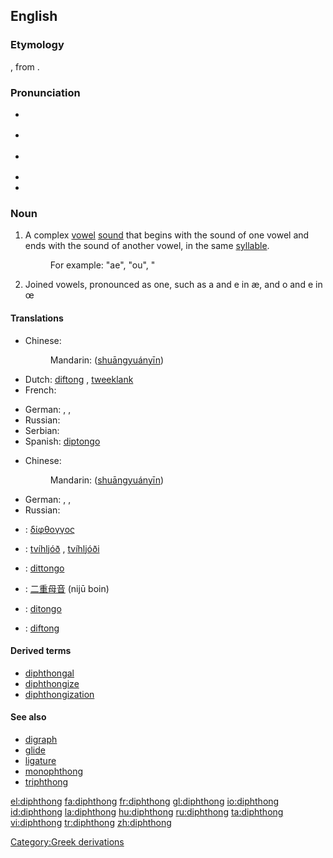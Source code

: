 {{was wotd|2006|September|17}}
==English==
{{wikipedia}}

===Etymology===
{{etyl|fr}} {{term|diphtongue|lang=fr}}, from {{etyl|grc}} {{term|sc=polytonic|δίφθογγος|tr=diphthongos||two sounds|lang=grc}}.

===Pronunciation===
* {{a|UK}} {{IPA|/ˈdɪfθɒŋ/|/ˈdɪpθɒŋ/}}
* {{a|US}} {{IPA|/ˈdɪfθɔŋ/|/ˈdɪpθɔŋ/}}
* {{a|[[w:Canadian English|CA]]; US, in accents with the [[cot-caught merger]]}} {{IPA|/ˈdɪfθɑŋ/|/ˈdɪpθɑŋ/}}
* {{Audio|en-ca-diphthong.ogg|Audio (CA)}}
* {{audio|en-us-diphthong.ogg|Audio (US)}}

===Noun===
{{en-noun}}

# {{phonetics}} A complex [[vowel]] [[sound]] that begins with the sound of one vowel and ends with the sound of another vowel, in the same [[syllable]].
#: For example: "ae", "ou", "
# Joined vowels, pronounced as one, such as a and e in æ, and o and e in œ

====Translations====
{{trans-top|a complex vowel sound}}
* Chinese:
*: Mandarin: {{zh-ts|[[雙]][[元音]]|[[双]][[元音]]}} ([[shuāng]][[yuán]][[yīn]])
* Dutch: [[diftong]] {{c}}, [[tweeklank]] {{m}}
* French: {{t+|fr|diphtongue|f}}
{{trans-mid}}
* German: {{t+|de|Diphthong|m}}, {{t+|de|Doppellaut|m}}, {{t+|de|Zwielaut|m}}
* Russian: {{t+|ru|дифтонг|m|tr=diftóng|sc=Cyrl}}
* Serbian: {{t-|sr|dvoglas|m}}
* Spanish: [[diptongo]] {{m}}
{{trans-bottom}}

{{trans-top|joined vowels pronounced as one}}
* Chinese:
*: Mandarin: {{zh-ts|[[雙]][[元音]]|[[双]][[元音]]}} ([[shuāng]][[yuán]][[yīn]])
{{trans-mid}}
* German: {{t+|de|Diphthong|m}}, {{t+|de|Doppellaut|m}}, {{t+|de|Zwielaut|m}}
* Russian: {{t+|ru|дифтонг|m|tr=diftóng|sc=Cyrl}}
{{trans-bottom}}

{{checktrans-top}}
* {{ttbc|Greek}}: [[δίφθογγος]] {{f}}
* {{ttbc|Icelandic}}: [[tvíhljóð]] {{n}}, [[tvíhljóði]] {{m}}
{{trans-mid}}
* {{ttbc|Italian}}: [[dittongo]] {{m}}
* {{ttbc|Japanese}}: [[二重母音]] (nijū boin)
* {{ttbc|Portuguese}}: [[ditongo]] {{m}}
* {{ttbc|Swedish}}: [[diftong]]
{{trans-bottom}}

====Derived terms====
* [[diphthongal]]
* [[diphthongize]]
* [[diphthongization]]

====See also====
* [[digraph]]
* [[glide]]
* [[ligature]]
* [[monophthong]]
* [[triphthong]]

[[Category:Greek derivations]]

[[el:diphthong]]
[[fa:diphthong]]
[[fr:diphthong]]
[[gl:diphthong]]
[[io:diphthong]]
[[id:diphthong]]
[[la:diphthong]]
[[hu:diphthong]]
[[ru:diphthong]]
[[ta:diphthong]]
[[vi:diphthong]]
[[tr:diphthong]]
[[zh:diphthong]]
